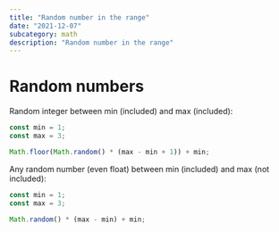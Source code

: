 ```yaml
---
title: "Random number in the range"
date: "2021-12-07"
subcategory: math
description: "Random number in the range"
---
```


# Random numbers

Random integer between min (included) and max (included):

```js
const min = 1;
const max = 3;

Math.floor(Math.random() * (max - min + 1)) + min;
```

Any random number (even float) between min (included) and max (not included):

```js
const min = 1;
const max = 3;

Math.random() * (max - min) + min;
```
